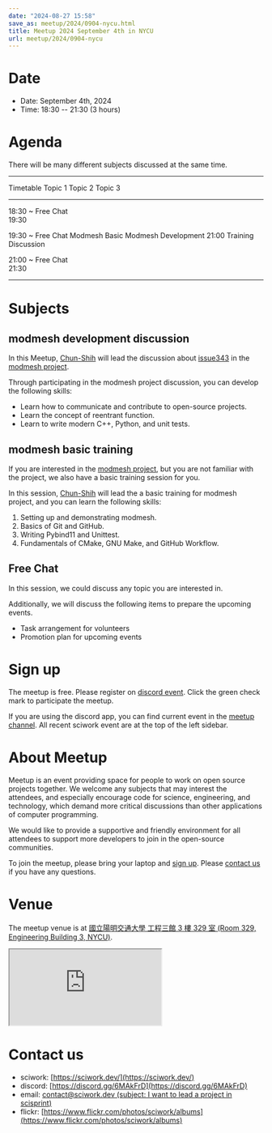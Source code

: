 ```yaml
---
date: "2024-08-27 15:58"
save_as: meetup/2024/0904-nycu.html
title: Meetup 2024 September 4th in NYCU
url: meetup/2024/0904-nycu
---
```


# Date

- Date: September 4th, 2024
- Time: 18:30 \-- 21:30 (3 hours)

# Agenda

There will be many different subjects discussed at the same time.

---

Timetable Topic 1 Topic 2 Topic 3

---

18:30 \~ Free Chat  
 19:30

19:30 \~ Free Chat Modmesh Basic Modmesh Development
21:00 Training Discussion

21:00 \~ Free Chat  
 21:30

---

# Subjects

## modmesh development discussion

In this Meetup,
[Chun-Shih](https://github.com/ThreeMonth03?tab=followers) will lead the
discussion about
[issue343](https://github.com/solvcon/modmesh/issues/343) in the
[modmesh project](https://github.com/solvcon/modmesh).

Through participating in the modmesh project discussion, you can develop
the following skills:

- Learn how to communicate and contribute to open-source projects.
- Learn the concept of reentrant function.
- Learn to write modern C++, Python, and unit tests.

## modmesh basic training

If you are interested in the [modmesh
project](https://github.com/solvcon/modmesh), but you are not familiar
with the project, we also have a basic training session for you.

In this session,
[Chun-Shih](https://github.com/ThreeMonth03?tab=followers) will lead the
a basic training for modmesh project, and you can learn the following
skills:

1.  Setting up and demonstrating modmesh.
2.  Basics of Git and GitHub.
3.  Writing Pybind11 and Unittest.
4.  Fundamentals of CMake, GNU Make, and GitHub Workflow.

## Free Chat

In this session, we could discuss any topic you are interested in.

Additionally, we will discuss the following items to prepare the
upcoming events.

- Task arrangement for volunteers
- Promotion plan for upcoming events

# Sign up

The meetup is free. Please register on [discord
event](https://discord.com/channels/730297880140578906/1007075707400237067/1279083158738042996).
Click the green check mark to participate the meetup.

If you are using the discord app, you can find current event in the
[meetup
channel](https://discordapp.com/channels/730297880140578906/1007075707400237067).
All recent sciwork event are at the top of the left sidebar.

# About Meetup

Meetup is an event providing space for people to work on open source
projects together. We welcome any subjects that may interest the
attendees, and especially encourage code for science, engineering, and
technology, which demand more critical discussions than other
applications of computer programming.

We would like to provide a supportive and friendly environment for all
attendees to support more developers to join in the open-source
communities.

To join the meetup, please bring your laptop and [sign up](#sign-up).
Please [contact us](#contact-us) if you have any questions.

# Venue

The meetup venue is at [國立陽明交通大學 工程三館 3 樓 329 室 (Room 329,
Engineering Building 3, NYCU)](https://goo.gl/maps/TgDYwohB3CBmQgww9).

<div
  style={{
    overflow: "hidden",
    paddingBottom: "56.25%",
    position: "relative",
    height: 0,
  }}
>
  <iframe
    src="https://www.google.com/maps/embed?pb=!1m18!1m12!1m3!1d905.5596639949631!2d120.99673777209487!3d24.787280157478236!2m3!1f0!2f0!3f0!3m2!1i1024!2i768!4f13.1!3m3!1m2!1s0x3468360f96adabd7%3A0xedfd1ba0fa6c6bf7!2z5ZyL56uL6Zm95piO5Lqk6YCa5aSn5a24IOW3peeoi-S4iemkqA!5e0!3m2!1szh-TW!2stw!4v1678519228058!5m2!1szh-TW!2stw"
    style={{
      left: 0,
      top: 0,
      height: "100%",
      width: "100%",
      position: "absolute",
      border: 0,
    }}
    allowfullscreen=""
    loading="lazy"
    referrerpolicy="no-referrer-when-downgrade"
  ></iframe>
</div>

# Contact us

- sciwork: [https://sciwork.dev/](https://sciwork.dev/)
- discord: [https://discord.gg/6MAkFrD](https://discord.gg/6MAkFrD)
- email: [contact@sciwork.dev (subject: I want to lead a project in
  scisprint)](mailto:contact@sciwork.dev?subject=[sciwork]%20I%20want%20to%20lead%20a%20project%20in%20scisprint)
- flickr: [https://www.flickr.com/photos/sciwork/albums](https://www.flickr.com/photos/sciwork/albums)
